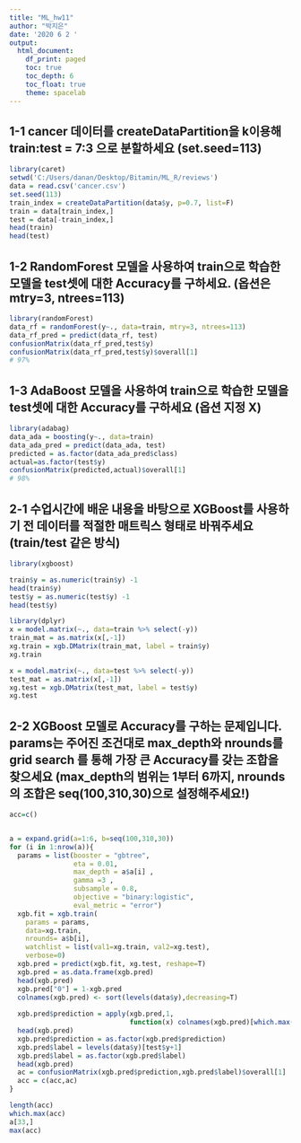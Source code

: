---
title: "ML_hw11"
author: "박지은"
date: '2020 6 2 '
output: 
  html_document:
    df_print: paged
    toc: true
    toc_depth: 6
    toc_float: true
    theme: spacelab
---
## 1-1 cancer 데이터를 createDataPartition을 k이용해 train:test = 7:3 으로 분할하세요 (set.seed=113)
```{r}

library(caret)
setwd('C:/Users/danan/Desktop/Bitamin/ML_R/reviews')
data = read.csv('cancer.csv')
set.seed(113)
train_index = createDataPartition(data$y, p=0.7, list=F)
train = data[train_index,]
test = data[-train_index,]
head(train)
head(test)

```

## 1-2 RandomForest 모델을 사용하여 train으로 학습한 모델을 test셋에 대한 Accuracy를 구하세요. (옵션은 mtry=3, ntrees=113)
```{r}
library(randomForest)
data_rf = randomForest(y~., data=train, mtry=3, ntrees=113)
data_rf_pred = predict(data_rf, test)
confusionMatrix(data_rf_pred,test$y)
confusionMatrix(data_rf_pred,test$y)$overall[1]
# 97%
```

## 1-3 AdaBoost 모델을 사용하여 train으로 학습한 모델을 test셋에 대한 Accuracy를 구하세요 (옵션 지정 X)
```{r}
library(adabag)
data_ada = boosting(y~., data=train)
data_ada_pred = predict(data_ada, test)
predicted = as.factor(data_ada_pred$class)
actual=as.factor(test$y)
confusionMatrix(predicted,actual)$overall[1]
# 98%

```

## 2-1 수업시간에 배운 내용을 바탕으로 XGBoost를 사용하기 전 데이터를 적절한 매트릭스 형태로 바꿔주세요 (train/test 같은 방식)
```{r}
library(xgboost)

train$y = as.numeric(train$y) -1
head(train$y)
test$y = as.numeric(test$y) -1
head(test$y)

library(dplyr)
x = model.matrix(~., data=train %>% select(-y))
train_mat = as.matrix(x[,-1])
xg.train = xgb.DMatrix(train_mat, label = train$y)
xg.train

x = model.matrix(~., data=test %>% select(-y))
test_mat = as.matrix(x[,-1])
xg.test = xgb.DMatrix(test_mat, label = test$y)
xg.test
```
## 2-2 XGBoost 모델로 Accuracy를 구하는 문제입니다. params는 주어진 조건대로 max_depth와 nrounds를 grid search 를 통해 가장 큰 Accuracy를 갖는 조합을 찾으세요 (max_depth의 범위는 1부터 6까지, nrounds의 조합은 seq(100,310,30)으로 설정해주세요!)
```{r}
acc=c()


a = expand.grid(a=1:6, b=seq(100,310,30))
for (i in 1:nrow(a)){
  params = list(booster = "gbtree",
                eta = 0.01,
                max_depth = a$a[i] ,
                gamma =3 ,
                subsample = 0.8,
                objective = "binary:logistic",
                eval_metric = "error")
  xgb.fit = xgb.train(
    params = params,
    data=xg.train,
    nrounds= a$b[i],
    watchlist = list(val1=xg.train, val2=xg.test),
    verbose=0)
  xgb.pred = predict(xgb.fit, xg.test, reshape=T)
  xgb.pred = as.data.frame(xgb.pred)
  head(xgb.pred)
  xgb.pred["0"] = 1-xgb.pred
  colnames(xgb.pred) <- sort(levels(data$y),decreasing=T)
  
  xgb.pred$prediction = apply(xgb.pred,1,
                              function(x) colnames(xgb.pred)[which.max(x)])
  head(xgb.pred)
  xgb.pred$prediction = as.factor(xgb.pred$prediction)
  xgb.pred$label = levels(data$y)[test$y+1]
  xgb.pred$label = as.factor(xgb.pred$label)
  head(xgb.pred)
  ac = confusionMatrix(xgb.pred$prediction,xgb.pred$label)$overall[1]
  acc = c(acc,ac)
}

length(acc)
which.max(acc)
a[33,]
max(acc)

```

